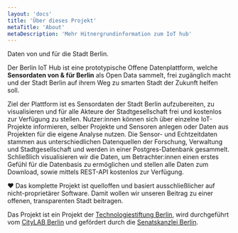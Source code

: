 ```yaml
---
layout: 'docs'
title: 'Über dieses Projekt'
metaTitle: 'About'
metaDescription: 'Mehr Hitnergrundinformation zum IoT hub'
---
```

  
<p className="lead">
  Daten von und für die Stadt Berlin.
</p>

Der Berlin IoT Hub ist eine prototypische Offene Datenplattform, welche <b>Sensordaten von & für Berlin</b> als Open Data sammelt, frei zugänglich macht und der Stadt Berlin auf ihrem Weg zu smarten Stadt der Zukunft helfen soll.

Ziel der Plattform ist es Sensordaten der Stadt Berlin aufzubereiten, zu visualisieren und für alle Akteure der Stadtgesellschaft frei und kostenlos zur Verfügung zu stellen. Nutzer:innen können sich über einzelne IoT-Projekte informieren, selber Projekte und Sensoren anlegen oder Daten aus Projekten für die eigene Analyse nutzen.
Die Sensor- und Echtzeitdaten stammen aus unterschiedlichen Datenquellen der Forschung, Verwaltung und Stadtgesellschaft und werden in einer Postgres-Datenbank gesammelt. Schließlich visualisieren wir die Daten, um Betrachter:innen einen erstes Gefühl für die Datenbasis zu ermöglichen und stellen alle Daten zum Download, sowie mittels REST-API kostenlos zur Verfügung.

&#10084; Das komplette Projekt ist quelloffen und basiert ausschließlicher auf nicht-proprietärer Software.
Damit wollen wir unseren Beitrag zu einer offenen, transparenten Stadt beitragen.

Das Projekt ist ein Projekt der <a href="www.technologiestiftung-berlin.de" target="_blank">Technologiestiftung Berlin</a>, wird durchgeführt vom <a href="www.citylab-berlin.org" target="_blank">CityLAB Berlin</a> und gefördert durch die <a href="https://www.berlin.de/rbmskzl/" target="_blank">Senatskanzlei Berlin</a>.

